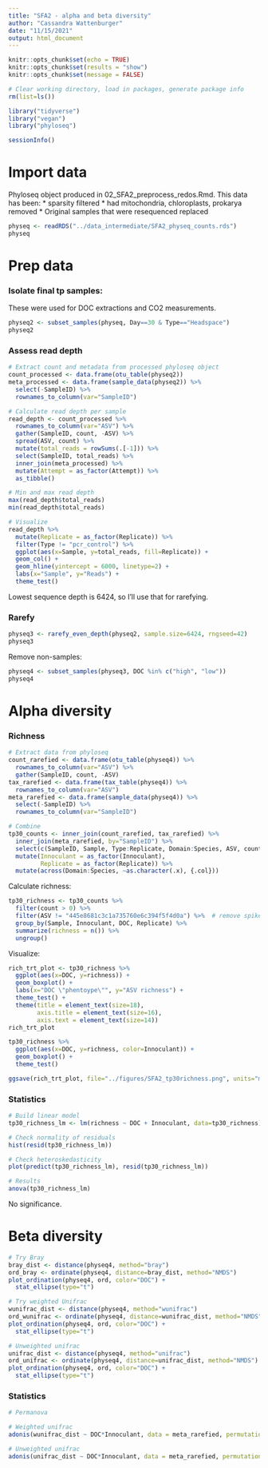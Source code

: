 ```yaml
---
title: "SFA2 - alpha and beta diversity"
author: "Cassandra Wattenburger"
date: "11/15/2021"
output: html_document
---
```


```r
knitr::opts_chunk$set(echo = TRUE)
knitr::opts_chunk$set(results = "show")
knitr::opts_chunk$set(message = FALSE)
```

```r
# Clear working directory, load in packages, generate package info
rm(list=ls())

library("tidyverse")
library("vegan")
library("phyloseq")

sessionInfo()
```

# Import data

Phyloseq object produced in 02_SFA2_preprocess_redos.Rmd. This data has been:
* sparsity filtered
* had mitochondria, chloroplasts, prokarya removed
* Original samples that were resequenced replaced

```r
physeq <- readRDS("../data_intermediate/SFA2_physeq_counts.rds")
physeq
```

# Prep data

### Isolate final tp samples:

These were used for DOC extractions and CO2 measurements.

```r
physeq2 <- subset_samples(physeq, Day==30 & Type=="Headspace")
physeq2
```

### Assess read depth

```r
# Extract count and metadata from processed phyloseq object
count_processed <- data.frame(otu_table(physeq2))
meta_processed <- data.frame(sample_data(physeq2)) %>%
  select(-SampleID) %>%
  rownames_to_column(var="SampleID")

# Calculate read depth per sample
read_depth <- count_processed %>%
  rownames_to_column(var="ASV") %>%
  gather(SampleID, count, -ASV) %>%
  spread(ASV, count) %>%
  mutate(total_reads = rowSums(.[-1])) %>%
  select(SampleID, total_reads) %>%
  inner_join(meta_processed) %>% 
  mutate(Attempt = as_factor(Attempt)) %>% 
  as_tibble()

# Min and max read depth
max(read_depth$total_reads)
min(read_depth$total_reads)

# Visualize
read_depth %>%
  mutate(Replicate = as_factor(Replicate)) %>%
  filter(Type != "pcr_control") %>%
  ggplot(aes(x=Sample, y=total_reads, fill=Replicate)) +
  geom_col() +
  geom_hline(yintercept = 6000, linetype=2) +
  labs(x="Sample", y="Reads") +
  theme_test()
```

Lowest sequence depth is 6424, so I'll use that for rarefying.

### Rarefy

```r
physeq3 <- rarefy_even_depth(physeq2, sample.size=6424, rngseed=42)
physeq3
```

Remove non-samples:

```r
physeq4 <- subset_samples(physeq3, DOC %in% c("high", "low"))
physeq4
```

# Alpha diversity

### Richness

```r
# Extract data from phyloseq
count_rarefied <- data.frame(otu_table(physeq4)) %>% 
  rownames_to_column(var="ASV") %>% 
  gather(SampleID, count, -ASV)
tax_rarefied <- data.frame(tax_table(physeq4)) %>% 
  rownames_to_column(var="ASV")
meta_rarefied <- data.frame(sample_data(physeq4)) %>%
  select(-SampleID) %>%
  rownames_to_column(var="SampleID")

# Combine
tp30_counts <- inner_join(count_rarefied, tax_rarefied) %>% 
  inner_join(meta_rarefied, by="SampleID") %>% 
  select(c(SampleID, Sample, Type:Replicate, Domain:Species, ASV, count)) %>% 
  mutate(Innoculant = as_factor(Innoculant),
         Replicate = as_factor(Replicate)) %>% 
  mutate(across(Domain:Species, ~as.character(.x), {.col}))
```

Calculate richness:

```r
tp30_richness <- tp30_counts %>% 
  filter(count > 0) %>% 
  filter(ASV != "445e8681c3c1a735760e6c394f5f4d0a") %>%  # remove spike-in
  group_by(Sample, Innoculant, DOC, Replicate) %>% 
  summarize(richness = n()) %>% 
  ungroup()
```
 
Visualize:
 
```r
rich_trt_plot <- tp30_richness %>% 
  ggplot(aes(x=DOC, y=richness)) +
  geom_boxplot() +
  labs(x="DOC \"phentoype\"", y="ASV richness") +
  theme_test() +
  theme(title = element_text(size=18),
        axis.title = element_text(size=16),
        axis.text = element_text(size=14))
rich_trt_plot

tp30_richness %>% 
  ggplot(aes(x=DOC, y=richness, color=Innoculant)) +
  geom_boxplot() +
  theme_test()
```

```r
ggsave(rich_trt_plot, file="../figures/SFA2_tp30richness.png", units="mm", width=100, height=100)
```

### Statistics

```r
# Build linear model
tp30_richness_lm <- lm(richness ~ DOC + Innoculant, data=tp30_richness)

# Check normality of residuals
hist(resid(tp30_richness_lm))

# Check heteroskedasticity
plot(predict(tp30_richness_lm), resid(tp30_richness_lm))
```

```r
# Results
anova(tp30_richness_lm)
```

No significance.

# Beta diversity

```r
# Try Bray
bray_dist <- distance(physeq4, method="bray")
ord_bray <- ordinate(physeq4, distance=bray_dist, method="NMDS")
plot_ordination(physeq4, ord, color="DOC") +
  stat_ellipse(type="t")

# Try weighted Unifrac
wunifrac_dist <- distance(physeq4, method="wunifrac")
ord_wunifrac <- ordinate(physeq4, distance=wunifrac_dist, method="NMDS")
plot_ordination(physeq4, ord, color="DOC") +
  stat_ellipse(type="t")

# Unweighted unifrac
unifrac_dist <- distance(physeq4, method="unifrac")
ord_unifrac <- ordinate(physeq4, distance=unifrac_dist, method="NMDS")
plot_ordination(physeq4, ord, color="DOC") +
  stat_ellipse(type="t")
```

### Statistics

```r
# Permanova

# Weighted unifrac
adonis(wunifrac_dist ~ DOC*Innoculant, data = meta_rarefied, permutations = 9999)

# Unweighted unifrac
adonis(unifrac_dist ~ DOC*Innoculant, data = meta_rarefied, permutations = 9999)
```


